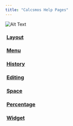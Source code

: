 ```yaml
---
title: "Calcsmos Help Pages"
---
```


![Alt Text](./images/test.png)

### &nbsp;[Layout](/layout)
### &nbsp;[Menu](/menu)
### &nbsp;[History](/history)
### &nbsp;[Editing](/editing)
### &nbsp;[Space](/space)
### &nbsp;[Percentage](/percentage)
### &nbsp;[Widget](/widget)

